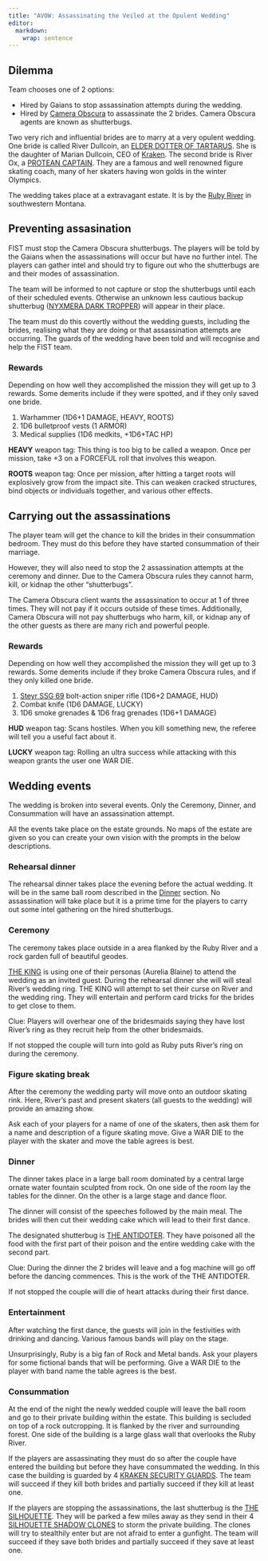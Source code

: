 ```yaml
---
title: "AVOW: Assassinating the Veiled at the Opulent Wedding"
editor: 
  markdown: 
    wrap: sentence
---
```


## Dilemma

Team chooses one of 2 options:

- Hired by Gaians to stop assassination attempts during the wedding.
- Hired by [Camera Obscura](/Nyxmera/Camera_Obscura.qmd) to assassinate the 2 brides. Camera Obscura agents are known as shutterbugs.

Two very rich and influential brides are to marry at a very opulent wedding. 
One bride is called River Dullcoin, an [ELDER DOTTER OF TARTARUS](/Tartarus/Dotters.qmd#elder_dotter). She is the daughter of Marian Dullcoin, CEO of [Kraken](/Tartarus/Kraken.qmd).
The second bride is River Ox, a [PROTEAN CAPTAIN](/Proteus/Followers.qmd#protean_captain).
They are a famous and well renowned figure skating coach, many of her skaters having won golds in the winter Olympics.

The wedding takes place at a extravagant estate. It is by the [Ruby River](https://en.wikipedia.org/wiki/Ruby_River) in southwestern Montana.

## Preventing assasination

FIST must stop the Camera Obscura shutterbugs.
The players will be told by the Gaians when the assassinations will occur but have no further intel.
The players can gather intel and should try to figure out who the shutterbugs are and their modes of assassination.

The team will be informed to not capture or stop the shutterbugs until each of their scheduled events.
Otherwise an unknown less cautious backup shutterbug ([NYXMERA DARK TROPPER](/Nyxmera/Troops.qmd#nyxmera_dark_tropper)) will appear in their place.

The team must do this covertly without the wedding guests, including the brides, realising what they are doing or that assassination attempts are occurring.
The guards of the wedding have been told and will recognise and help the FIST team.

### Rewards

Depending on how well they accomplished the mission they will get up to 3 rewards. Some demerits include if they were spotted, and if they only saved one bride.

1. Warhammer (1D6+1 DAMAGE, HEAVY, ROOTS)
2. 1D6 bulletproof vests (1 ARMOR)
3. Medical supplies (1D6 medkits, +1D6+TAC HP)

__HEAVY__ weapon tag: This thing is too big to be called a weapon. Once per mission, take +3 on a FORCEFUL roll that involves this weapon.

__ROOTS__ weapon tag: Once per mission, after hitting a target roots will explosively grow from the impact site. This can weaken cracked structures, bind objects or individuals together, and various other effects.

## Carrying out the assassinations

The player team will get the chance to kill the brides in their consummation bedroom. They must do this before they have started consummation of their marriage.

However, they will also need to stop the 2 assassination attempts at the ceremony and dinner. Due to the Camera Obscura rules they cannot harm, kill, or kidnap the other "shutterbugs".

The Camera Obscura client wants the assassination to occur at 1 of three times.
They will not pay if it occurs outside of these times.
Additionally, Camera Obscura will not pay shutterbugs who harm, kill, or kidnap any of the other guests as there are many rich and powerful people.

### Rewards

Depending on how well they accomplished the mission they will get up to 3 rewards. Some demerits include if they broke Camera Obscura rules, and if they only killed one bride.

1. [Steyr SSG 69](https://en.wikipedia.org/wiki/Steyr_SSG_69) bolt-action sniper rifle (1D6+2 DAMAGE, HUD)
2. Combat knife (1D6 DAMAGE, LUCKY)
3. 1D6 smoke grenades & 1D6 frag grenades (1D6+1 DAMAGE)

__HUD__ weapon tag: Scans hostiles. When you kill something new, the referee will tell you a useful fact about it.

__LUCKY__ weapon tag: Rolling an ultra success while attacking with this weapon grants the user one WAR DIE.

## Wedding events

The wedding is broken into several events. 
Only the Ceremony, Dinner, and Consummation will have an assassination attempt.

All the events take place on the estate grounds.
No maps of the estate are given so you can create your own vision with the prompts in the below descriptions.

### Rehearsal dinner

The rehearsal dinner takes place the evening before the actual wedding. It will be in the same ball room described in the [Dinner](#dinner_event) section. No assassination will take place but it is a prime time for the players to carry out some intel gathering on the hired shutterbugs.

### Ceremony

The ceremony takes place outside in a area flanked by the Ruby River and a rock garden full of beautiful geodes.

[THE KING](/Nyxmera/Camera_Obscura.qmd#the_king) is using one of their personas (Aurelia Blaine) to attend the wedding as an invited guest.
During the rehearsal dinner she will will steal River's wedding ring. THE KING will attempt to set their curse on River and the wedding ring.
They will entertain and perform card tricks for the brides to get close to them.

Clue: Players will overhear one of the bridesmaids saying they have lost River's ring as they recruit help from the other bridesmaids.

If not stopped the couple will turn into gold as Ruby puts River's ring on during the ceremony.

### Figure skating break

After the ceremony the wedding party will move onto an outdoor skating rink.
Here, River's past and present skaters (all guests to the wedding) will provide an amazing show.

Ask each of your players for a name of one of the skaters, then ask them for a name and description of a figure skating move.
Give a WAR DIE to the player with the skater and move the table agrees is best.

### Dinner {#dinner_event}

The dinner takes place in a large ball room dominated by a central large ornate water fountain sculpted from rock.
On one side of the room lay the tables for the dinner.
On the other is a large stage and dance floor.

The dinner will consist of the speeches followed by the main meal.
The brides will then cut their wedding cake which will lead to their first dance.

The designated shutterbug is [THE ANTIDOTER](/Nyxmera/Camera_Obscura.qmd#the_antidoter). 
They have poisoned all the food with the first part of their poison and the entire wedding cake with the second part.

Clue: During the dinner the 2 brides will leave and a fog machine will go off before the dancing commences. This is the work of the THE ANTIDOTER.

If not stopped the couple will die of heart attacks during their first dance.

### Entertainment

After watching the first dance, the guests will join in the festivities with drinking and dancing.
Various famous bands will play on the stage.

Unsurprisingly, Ruby is a big fan of Rock and Metal bands.
Ask your players for some fictional bands that will be performing.
Give a WAR DIE to the player with band name the table agrees is the best.

### Consummation

At the end of the night the newly wedded couple will leave the ball room and go to their private building within the estate.
This building is secluded on top of a rock outcropping.
It is flanked by the river and surrounding forest.
One side of the building is a large glass wall that overlooks the Ruby River.

If the players are assassinating they must do so after the couple have entered the building but before they have consummated the wedding.
In this case the building is guarded by 4 [KRAKEN SECURITY GUARDS](/Tartarus/Kraken.qmd#kraken_guard).
The team will succeed if they kill both brides and partially succeed if they kill at least one.

If the players are stopping the assassinations, the last shutterbug is the [THE SILHOUETTE](/Nyxmera/Camera_Obscura.qmd#the_silhouette). They will be parked a few miles away as they send in their 4 [SILHOUETTE SHADOW CLONES](/Nyxmera/Camera_Obscura.qmd#silhouette_shadow_clone) to storm the private building.
The clones will try to stealthily enter but are not afraid to enter a gunfight.
The team will succeed if they save both brides and partially succeed if they save at least one.